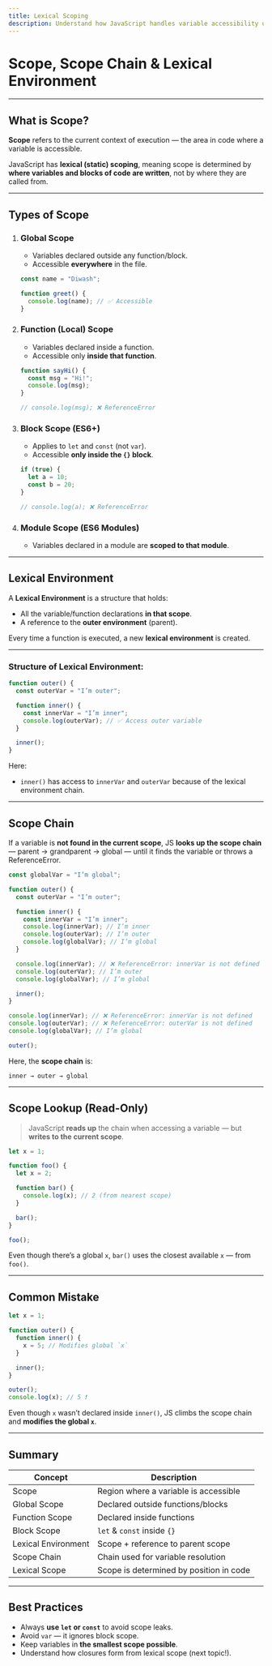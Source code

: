 ```yaml
---
title: Lexical Scoping
description: Understand how JavaScript handles variable accessibility using scope, the scope chain, and lexical
---
```


# Scope, Scope Chain & Lexical Environment

---

## What is Scope?

**Scope** refers to the current context of execution — the area in code where a variable is accessible.

JavaScript has **lexical (static) scoping**, meaning scope is determined by **where variables and blocks of code are written**, not by where they are called from.

---

## Types of Scope

1. ### **Global Scope**

   - Variables declared outside any function/block.
   - Accessible **everywhere** in the file.

   ```js
   const name = "Diwash";

   function greet() {
     console.log(name); // ✅ Accessible
   }
   ```

2. ### **Function (Local) Scope**

   - Variables declared inside a function.
   - Accessible only **inside that function**.

   ```js
   function sayHi() {
     const msg = "Hi!";
     console.log(msg);
   }

   // console.log(msg); ❌ ReferenceError
   ```

3. ### **Block Scope (ES6+)**

   - Applies to `let` and `const` (not `var`).
   - Accessible **only inside the `{}` block**.

   ```js
   if (true) {
     let a = 10;
     const b = 20;
   }

   // console.log(a); ❌ ReferenceError
   ```

4. ### **Module Scope (ES6 Modules)**

   - Variables declared in a module are **scoped to that module**.

---

## Lexical Environment

A **Lexical Environment** is a structure that holds:

- All the variable/function declarations **in that scope**.
- A reference to the **outer environment** (parent).

Every time a function is executed, a new **lexical environment** is created.

---

### Structure of Lexical Environment:

```js
function outer() {
  const outerVar = "I’m outer";

  function inner() {
    const innerVar = "I’m inner";
    console.log(outerVar); // ✅ Access outer variable
  }

  inner();
}
```

Here:

- `inner()` has access to `innerVar` and `outerVar` because of the lexical environment chain.

---

## Scope Chain

If a variable is **not found in the current scope**, JS **looks up the scope chain** — parent → grandparent → global — until it finds the variable or throws a ReferenceError.

```js
const globalVar = "I’m global";

function outer() {
  const outerVar = "I’m outer";

  function inner() {
    const innerVar = "I’m inner";
    console.log(innerVar); // I’m inner
    console.log(outerVar); // I’m outer
    console.log(globalVar); // I’m global
  }

  console.log(innerVar); // ❌ ReferenceError: innerVar is not defined
  console.log(outerVar); // I’m outer
  console.log(globalVar); // I’m global

  inner();
}

console.log(innerVar); // ❌ ReferenceError: innerVar is not defined
console.log(outerVar); // ❌ ReferenceError: outerVar is not defined
console.log(globalVar); // I’m global

outer();
```

Here, the **scope chain** is:

`inner → outer → global`

---

## Scope Lookup (Read-Only)

> JavaScript **reads up** the chain when accessing a variable — but **writes to the current scope**.

```js
let x = 1;

function foo() {
  let x = 2;

  function bar() {
    console.log(x); // 2 (from nearest scope)
  }

  bar();
}

foo();
```

Even though there’s a global `x`, `bar()` uses the closest available `x` — from `foo()`.

---

## Common Mistake

```js
let x = 1;

function outer() {
  function inner() {
    x = 5; // Modifies global `x`
  }

  inner();
}

outer();
console.log(x); // 5 ❗
```

Even though `x` wasn’t declared inside `inner()`, JS climbs the scope chain and **modifies the global `x`**.

---

## Summary

| Concept             | Description                             |
| ------------------- | --------------------------------------- |
| Scope               | Region where a variable is accessible   |
| Global Scope        | Declared outside functions/blocks       |
| Function Scope      | Declared inside functions               |
| Block Scope         | `let` & `const` inside `{}`             |
| Lexical Environment | Scope + reference to parent scope       |
| Scope Chain         | Chain used for variable resolution      |
| Lexical Scope       | Scope is determined by position in code |

---

## Best Practices

- Always **use `let` or `const`** to avoid scope leaks.
- Avoid `var` — it ignores block scope.
- Keep variables in **the smallest scope possible**.
- Understand how closures form from lexical scope (next topic!).
